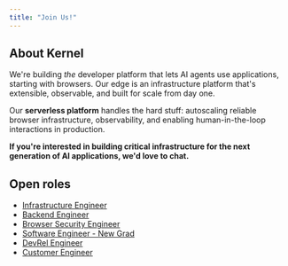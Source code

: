```yaml
---
title: "Join Us!"
---
```


## About Kernel

We're building *the* developer platform that lets AI agents use applications, starting with browsers. Our edge is an infrastructure platform that's extensible, observable, and built for scale from day one.

Our **serverless platform** handles the hard stuff: autoscaling reliable browser infrastructure, observability, and enabling human-in-the-loop interactions in production.

**If you're interested in building critical infrastructure for the next generation of AI applications, we'd love to chat.**

## Open roles

- [Infrastructure Engineer](/careers/infra-engineer)
- [Backend Engineer](/careers/backend-engineer)
- [Browser Security Engineer](/careers/browser-security-engineer)
- [Software Engineer - New Grad](/careers/engineer-new-grad)
- [DevRel Engineer](/careers/devrel-engineer)
- [Customer Engineer](/careers/customer-engineer)